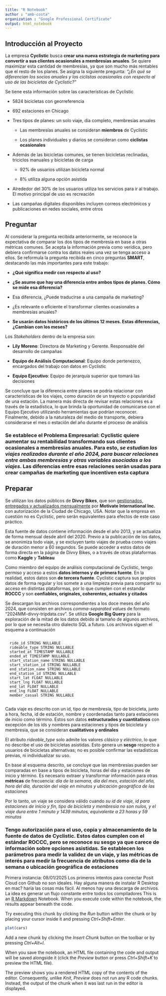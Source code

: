 ```yaml
---
title: "R Notebook"
author : "amb-costa"
organization : "Google Professional Certificate"
output: html_notebook
---
```


## Introducción al Proyecto

La empresa **Cyclistic** busca **crear una nueva estrategia de marketing para convertir a sus clientes ocasionales a membresías anuales**. Se quiere maximizar esta cantidad de membresías, ya que son mucho más rentables que el resto de los planes. Se asigna la siguiente pregunta: *"¿En qué se diferencian los socios anuales y los ciclistas ocasionales con respecto al uso de las bicicletas de Cyclistic?"*

Se tiene esta información sobre las características de Cyclistic

-   5824 bicicletas con georreferencia

-   692 estaciones en Chicago

-   Tres tipos de planes: un solo viaje, día completo, membresías anuales

    -   Las membresías anuales se consideran **miembros** de Cyclistic

    -   Los planes individuales y diarios se consideran como **ciclistas ocasionales**

-   Además de las bicicletas comunes, se tienen bicicletas reclinadas, triciclos manuales y bicicletas de carga

    -   92% de usuarios utilizan bicicleta normal

    -   8% utiliza alguna opción asistida

-   Alrededor del 30% de los usuarios utiliza los servicios para ir al trabajo. El motivo principal de uso es recreación

-   Las campañas digitales disponibles incluyen correos electrónicos y publicaciones en redes sociales, entre otros

## Preguntar

Al considerar la pregunta recibida anteriormente, se reconoce la expectativa de comparar los dos tipos de membresía en base a otras métricas comunes. Se acepta la información previa como verídica, pero debiera confirmarse contra los datos reales una vez se tenga acceso a ellos. Se reformula la pregunta recibida en cinco preguntas **SMART**, destacando las más importantes para este trabajo:

-   **¿Qué significa medir con respecto al uso?**

-   **¿Se asume que hay una diferencia entre ambos tipos de planes. Cómo se mide esa diferencia?**

-   Esa diferencia, ¿Puede traducirse a una campaña de marketing?

-   ¿Es relevante o eficiente el transformar clientes ocasionales a membresías anuales?

-   **Se usarán datos históricos de los últimos 12 meses. Estas diferencias, ¿Cambian con los meses?**

Los *Stakeholders* dentro de la empresa son:

-   **Lily Moreno**: Directora de Marketing y Gerente. Responsable del desarrollo de campañas

-   **Equipo de Análisis Computacional**: Equipo donde pertenezco, encargados del trabajo con datos en Cyclistic

-   **Equipo Ejecutivo**: Equipo de jerarquía superior que tomará las decisiones

Se concluye que la diferencia entre planes se podría relacionar con características de los viajes, como duración de un trayecto o popularidad de una estación. La manera más directa de revisar estas relaciones es a través de la estadística, lo que brinda la oportunidad de comunicarse con el Equipo Ejecutivo utilizando herramientas que podrían reconocer. Finalmente, debido a la naturaleza del medio de transporte, debiera considerarse el mes o estación del año durante el proceso de análisis

### Se establece el **Problema Empresarial**: Cyclistic quiere aumentar su rentabilidad transformando sus clientes ocasionales a membresías anuales. Para esto, *se estudian los viajes realizados durante el año 2024, para buscar relaciones entre ambas membresías y otras variables asociadas a los viajes*. Las diferencias entre esas relaciones serán usadas para crear campañas de marketing que incentiven esta captura

## Preparar

Se utilizan los datos públicos de **Divvy Bikes**, que son [gestionados, entregados y actualizados mensualmente](https://divvybikes.com/system-data) por **Motivate International Inc.** con autorización de la Ciudad de Chicago, USA. Notar que la empresa en cuestión no es Cyclistic, pero serán equivalentes para efectos de este caso práctico.

Esta fuente de datos contiene información desde el año 2013, y se actualiza de forma mensual desde abril del 2020. Previo a la publicación de los datos, se anonimiza todo viaje, y se excluyen tanto viajes de prueba como viajes de duración menor a 60 segundos. Se puede acceder a estos datos de forma directa en la página de Divvy Bikes, o a través de otras plataformas como **Kaggle** y **Tableau**

Como miembro del equipo de análisis computacional de Cyclistic, tengo permiso y acceso a estos **datos internos y de primera fuente**. En la realidad, estos datos son **de tercera fuente**. Cyclistic captura sus propios datos de forma regular y los somete a una limpieza previa para compartir su acceso en distintas plataformas, por lo que cumplen con el estandar **ROCCC** y son **confiables, originales, coherentes, actuales y citados**

Se descargan los archivos correspondientes a los doce meses del año 2024, que consisten en archivos *comma-separated values* de formato "2024MM-divvy-tripdata.csv". Se utiliza **Google Big Query** para la exploración de la mitad de los datos debido al tamaño de algunos archivos, por lo que se necesita otro dialecto SQL a futuro. Los archivos siguen el esquema a continuación

```         

  ride_id STRING NULLABLE
  rideable_type STRING NULLABLE
  started_at TIMESTAMP NULLABLE
  ended_at TIMESTAMP NULLABLE
  start_station_name STRING NULLABLE
  start_station_id STRING NULLABLE
  end_station_name STRING NULLABLE
  end_station_id STRING NULLABLE
  start_lat FLOAT NULLABLE
  start_lng FLOAT NULLABLE 
  end_lat FLOAT NULLABLE
  end_lng FLOAT NULLABLE
  member_casual STRING NULLABLE
  
```

Cada viaje es descrito con un id, tipo de membresía, tipo de bicicleta, junto a hora, fecha, id de estación, nombre y coordenadas tanto para estaciones de inicio como término. Estos son datos **estructurados y cuantitativos** con excepción de los ids y nombres para estaciones y tipos de bicicleta y membresía, que se consideran **cualitativos y ordinales**

El atributo *rideable_type* solo admite los valores *clásico* y *eléctrico*, lo que no describe el uso de bicicletas asistidas. Esto genera un **sesgo** respecto a usuarios de bicicletas alternativas; no es posible confirmar las estadísticas previas, ni individualizar su uso.

En base al esquema descrito, se concluye que las membresías pueden ser comparadas en base a tipos de bicicleta, horas del día y estaciones de inicio y término. Es necesario extraer y transformar información para otras **métricas** de frecuencia: *día de la semana, día del mes, estación del año, hora del día, duración del viaje en minutos y ubicación geográfica de las estaciones*

Por lo tanto, un viaje se considera válido cuando *su id de viaje, id para estaciones de inicio y fin, tipo de bicicleta y membresía no son nulos, y el viaje dura entre 1 minuto y 1439 minutos, equivalente a 23 horas y 59 minutos*

### Tengo autorización para el uso, copia y almacenamiento de la fuente de datos de Cyclistic. Estos datos cumplen con el estándar **ROCCC**, pero se reconoce su sesgo ya que carece de información sobre opciones asistidas. Se establecen los parámetros para medir la validez de un viaje, y las métricas de interés para medir la frecuencia de atributos como día de la semana o ubicación geográfica de estaciones

Primera instancia: 08/01/2025 Los primeros intentos para conectar Posit Cloud con Github no son ideales. Hay alguna manera de instalar R Desktop en mac? haría las cosas más fácil. Al menos hay una descarga de archivos. La idea es generar un flujo constante entre todos los compiladores This is an [R Markdown](http://rmarkdown.rstudio.com) Notebook. When you execute code within the notebook, the results appear beneath the code.

Try executing this chunk by clicking the *Run* button within the chunk or by placing your cursor inside it and pressing *Ctrl+Shift+Enter*.

```r
plot(cars)
```

Add a new chunk by clicking the *Insert Chunk* button on the toolbar or by pressing *Ctrl+Alt+I*.

When you save the notebook, an HTML file containing the code and output will be saved alongside it (click the *Preview* button or press *Ctrl+Shift+K* to preview the HTML file).

The preview shows you a rendered HTML copy of the contents of the editor. Consequently, unlike *Knit*, *Preview* does not run any R code chunks. Instead, the output of the chunk when it was last run in the editor is displayed.
